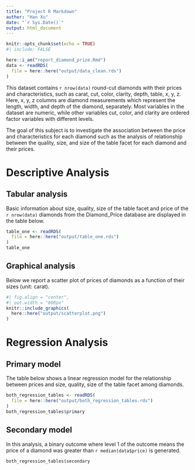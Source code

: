 ```yaml
---
title: "Project R Markdown"
author: "Han Xu"
date: "`r Sys.Date()`"
output: html_document
---
```


```r
knitr::opts_chunk$set(echo = TRUE)
#| include: FALSE
```


```r
here::i_am("report_diamond_prize.Rmd")
data <- readRDS(
  file = here::here("output/data_clean.rds")
)
```


This dataset contains `r nrow(data)` round-cut diamonds with their prices and characteristics, such as carat, cut, color, clarity, depth, table, x, y, z. Here, x, y, z columns are diamond measurements which represent the length, width, and depth of the diamond, separately. Most variables in the dataset are numeric, while other variables cut, color, and clarity are ordered factor variables with different levels.

The goal of this subject is to investigate the association between the price and characteristics for each diamond such as the analysis of relationship between the quality, size, and size of the table facet for each diamond and their prices.


# Descriptive Analysis

## Tabular analysis

Basic information about size, quality, size of the table facet and price of the `r nrow(data)` diamonds from the Diamond_Price database are displayed in the table below.

```r
table_one <- readRDS(
  file = here::here("output/table_one.rds")
)
table_one

```



## Graphical analysis


Below we report a scatter plot of prices of diamonds as a function of their sizes (unit: carat). 


```r
#| fig.align = "center",
#| out.width = "800px"
knitr::include_graphics(
  here::here("output/scatterplot.png")
)
```


# Regression Analysis

## Primary model

The table below shows a linear regression model for the relationship between prices and size, quality, size of the table facet among diamonds.

```r
both_regression_tables <- readRDS(
  file = here::here("output/both_regression_tables.rds")
)
both_regression_tables$primary
```

## Secondary model

In this analysis, a binary outcome where level 1 of the outcome
means the price of a diamond was greater than `r median(data$price)` is generated. 

```r
both_regression_tables$secondary
```

